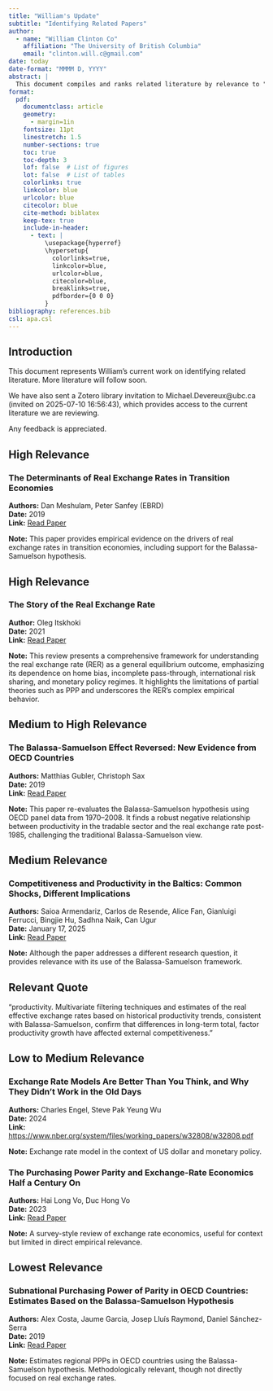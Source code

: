 ```yaml
---
title: "William's Update"
subtitle: "Identifying Related Papers"
author: 
  - name: "William Clinton Co"
    affiliation: "The University of British Columbia"
    email: "clinton.will.c@gmail.com"
date: today
date-format: "MMMM D, YYYY"
abstract: |
  This document compiles and ranks related literature by relevance to "Productivity and Wedges: Economic Convergence and the Real Exchange Rate" (Devereux, Fujiwara, & Granados, 2025). More litearture will follow. 
format:
  pdf:
    documentclass: article
    geometry: 
      - margin=1in
    fontsize: 11pt
    linestretch: 1.5
    number-sections: true
    toc: true
    toc-depth: 3
    lof: false  # List of figures
    lot: false  # List of tables
    colorlinks: true
    linkcolor: blue
    urlcolor: blue
    citecolor: blue
    cite-method: biblatex
    keep-tex: true
    include-in-header:
      - text: |
          \usepackage{hyperref}
          \hypersetup{
            colorlinks=true,
            linkcolor=blue,
            urlcolor=blue,
            citecolor=blue,
            breaklinks=true,
            pdfborder={0 0 0}
          }
bibliography: references.bib
csl: apa.csl
---
```


## Introduction 
This document represents William's current work on identifying related literature. More literature will follow soon. 

We have also sent a Zotero library invitation to Michael.Devereux@ubc.ca (invited on 2025-07-10 16:56:43), which provides access to the current literature we are reviewing. 

Any feedback is appreciated.

## High Relevance

### The Determinants of Real Exchange Rates in Transition Economies

**Authors:** Dan Meshulam, Peter Sanfey (EBRD)  
**Date:** 2019  
**Link:** [Read Paper](https://drive.google.com/file/d/1MldCJB2yPD3AEI93kt9qSX11rjcTdySo/view?usp=sharing)

**Note:** This paper provides empirical evidence on the drivers of real exchange rates in transition economies, including support for the Balassa-Samuelson hypothesis.

## High Relevance

### The Story of the Real Exchange Rate

**Author:** Oleg Itskhoki  
**Date:** 2021  
**Link:** [Read Paper](https://drive.google.com/file/d/1vhVbum9po2xoiaPT8suUqOqjDg5o8EkI/view?usp=sharing)

**Note:** This review presents a comprehensive framework for understanding the real exchange rate (RER) as a general equilibrium outcome, emphasizing its dependence on home bias, incomplete pass-through, international risk sharing, and monetary policy regimes. It highlights the limitations of partial theories such as PPP and underscores the RER's complex empirical behavior.

## Medium to High Relevance

### The Balassa-Samuelson Effect Reversed: New Evidence from OECD Countries

**Authors:** Matthias Gubler, Christoph Sax  
**Date:** 2019  
**Link:** [Read Paper](https://drive.google.com/file/d/17D8FzoOwr9Z-TulNWzoSWobEIz4HaWuQ/view?usp=sharing)

**Note:** This paper re-evaluates the Balassa-Samuelson hypothesis using OECD panel data from 1970–2008. It finds a robust negative relationship between productivity in the tradable sector and the real exchange rate post-1985, challenging the traditional Balassa-Samuelson view.

## Medium Relevance

### Competitiveness and Productivity in the Baltics: Common Shocks, Different Implications

**Authors:** Saioa Armendariz, Carlos de Resende, Alice Fan, Gianluigi Ferrucci, Bingjie Hu, Sadhna Naik, Can Ugur  
**Date:** January 17, 2025  
**Link:** [Read Paper](https://drive.google.com/file/d/1GFUm5ckExKBUJ7CXxZ4ZyplTKT2Krc28/view?usp=sharing)

**Note:** Although the paper addresses a different research question, it provides relevance with its use of the Balassa-Samuelson framework.

::: {.callout-note}
## Relevant Quote
"productivity. Multivariate filtering techniques and estimates of the real effective exchange rates based on historical productivity trends, consistent with Balassa-Samuelson, confirm that differences in long-term total, factor productivity growth have affected external competitiveness."
:::

## Low to Medium Relevance

### Exchange Rate Models Are Better Than You Think, and Why They Didn't Work in the Old Days

**Authors:** Charles Engel, Steve Pak Yeung Wu  
**Date:** 2024  
**Link:** <https://www.nber.org/system/files/working_papers/w32808/w32808.pdf>

**Note:** Exchange rate model in the context of US dollar and monetary policy.

### The Purchasing Power Parity and Exchange-Rate Economics Half a Century On

**Authors:** Hai Long Vo, Duc Hong Vo  
**Date:** 2023  
**Link:** [Read Paper](https://drive.google.com/file/d/1GvSoUtKJiy58EFfif0aoFeuvEYS26tqs/view?usp=sharing)

**Note:** A survey-style review of exchange rate economics, useful for context but limited in direct empirical relevance.

## Lowest Relevance

### Subnational Purchasing Power of Parity in OECD Countries: Estimates Based on the Balassa-Samuelson Hypothesis

**Authors:** Alex Costa, Jaume Garcia, Josep Lluís Raymond, Daniel Sánchez-Serra  
**Date:** 2019  
**Link:** [Read Paper](https://drive.google.com/file/d/1QT0iR2TwIY5ayraL7pAe0Ir_R03U17nR/view?usp=sharing)

**Note:** Estimates regional PPPs in OECD countries using the Balassa-Samuelson hypothesis. Methodologically relevant, though not directly focused on real exchange rates.
